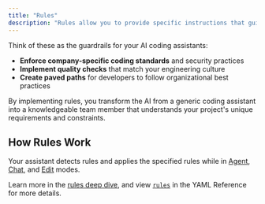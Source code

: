 ```yaml
---
title: "Rules"
description: "Rules allow you to provide specific instructions that guide how the AI assistant behaves when working with your code. Instead of the AI making assumptions about your coding standards, architecture patterns, or project-specific requirements, you can explicitly define guidelines that ensure consistent, contextually appropriate responses."
---
```


Think of these as the guardrails for your AI coding assistants:

- **Enforce company-specific coding standards** and security practices
- **Implement quality checks** that match your engineering culture
- **Create paved paths** for developers to follow organizational best practices

By implementing rules, you transform the AI from a generic coding assistant into a knowledgeable team member that understands your project's unique requirements and constraints.

## How Rules Work

Your assistant detects rules and applies the specified rules while in [Agent](/features/agent/quick-start), [Chat](/features/chat/quick-start), and [Edit](/features/edit/quick-start) modes.

Learn more in the [rules deep dive](/customize/deep-dives/rules), and view [`rules`](/reference#rules) in the YAML Reference for more details.